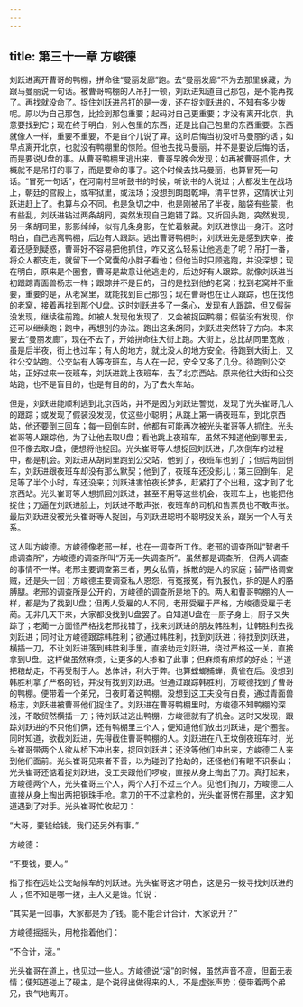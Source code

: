 ```yaml
---
---
---
```

title: 第三十一章 方峻德
---




刘跃进离开曹哥的鸭棚，拼命往“曼丽发廊”跑。去“曼丽发廊”不为去那里躲藏，为跟马曼丽说一句话。被曹哥鸭棚的人吊打一顿，刘跃进知道自己那包，是不能再找了。再找就没命了。捉住刘跃进吊打的是一拨，还在捉刘跃进的，不知有多少拨呢。原以为自己那包，比捡到那包重要；起码对自己更重要；才没有离开北京，执意要找到它；现在终于明白，别人包里的东西，还是比自己包里的东西重要。东西就像人一样，重要不重要，不是自个儿说了算。这时后悔当初没听马曼丽的话；如早点离开北京，也就没有鸭棚里的惊险。但他去找马曼丽，并不是要说后悔的话，而是要说U盘的事。从曹哥鸭棚里逃出来，曹哥早晚会发现；如再被曹哥抓住，大概就不是吊打的事了，而是要命的事了。这个时候去找马曼丽，也算冒死一句话。“冒死一句话”，在河南村里听鼓书的时候，听说书的人说过；大都发生在战场上，朝廷的宫殿上，或牢狱里，或法场；没想到朗朗乾坤，清平世界，这情状让刘跃进赶上了。也算与众不同。也是急切之中，也是刚被吊了半夜，脑袋有些蒙，也有些乱，刘跃进钻过两条胡同，突然发现自己跑错了路。又折回头跑，突然发现，另一条胡同里，影影绰绰，似有几条身影，在忙着躲藏。刘跃进惊出一身汗。这时明白，自己逃离鸭棚，后边有人跟踪。逃出曹哥鸭棚时，刘跃进先是感到庆幸，接着还感到疑惑，曹哥好不容易把他抓住，咋又这么轻易让他逃走了呢？吊打一番，将众人都支走，就留下一个窝囊的小胖子看他；但他当时只顾逃跑，并没深想；现在明白，原来是个圈套，曹哥是故意让他逃走的，后边好有人跟踪。就像刘跃进当初跟踪青面兽杨志一样；跟踪并不是目的，目的是找到他的老窝；找到老窝并不重要，重要的是，从老窝里，就能找到自己那包；现在曹哥也在让人跟踪，也在找他的老窝，接着再找到那个U盘。这时刘跃进多了一条心，发现有人跟踪，但又假装没发现，继续往前跑。如被人发现他发现了，又会被捉回鸭棚；假装没有发现，你还可以继续跑；跑中，再想别的办法。跑出这条胡同，刘跃进突然转了方向。本来要去“曼丽发廊”，现在不去了，开始拼命往大街上跑。大街上，总比胡同里宽敞；虽是后半夜，街上也过车；有人的地方，就比没人的地方安全。待跑到大街上，又往公交站跑。公交站有人等夜班车，与人在一起，安全又多了几分。待跑到公交站，正好过来一夜班车，刘跃进跳上夜班车，去了北京西站。原来他往大街和公交站跑，也不是盲目的，也是有目的的，为了去火车站。

但是，刘跃进能顺利逃到北京西站，并不是因为刘跃进警觉，发现了光头崔哥几人的跟踪；或发现了假装没发现，仗这些小聪明；从跳上第一辆夜班车，到北京西站，他还要倒三回车；每一回倒车时，他都有可能再次被光头崔哥等人抓住。光头崔哥等人跟踪他，为了让他去取U盘；看他跳上夜班车，虽然不知道他到哪里去，但不像去取U盘，便想将他捉回。光头崔哥等人想捉回刘跃进，几次倒车的过程中，都是机会。刘跃进从胡同里跑到公交站，他到了，夜班车也到了；但后两回倒车，刘跃进跟夜班车却没有那么默契；他到了，夜班车还没影儿；第三回倒车，足足等了半个小时，车还没来；刘跃进害怕夜长梦多，赶紧打了个出租，这才到了北京西站。光头崔哥等人想抓回刘跃进，甚至不用等这些机会，夜班车上，也能把他捉住；刀逼在刘跃进脸上，刘跃进不敢声张，夜班车的司机和售票员也不敢声张。最后刘跃进没被光头崔哥等人捉回，与刘跃进聪明不聪明没关系，跟另一个人有关系。

这人叫方峻德。方峻德像老邢一样，也在一调查所工作。老邢的调查所叫“智者千虑调查所”，方峻德的调查所叫“万无一失调查所”。虽然都是调查所，但两人调查的事情不一样。老邢主要调查第三者，男女私情，拆散的是人的家庭；替严格调查贼，还是头一回；方峻德主要调查私人恩怨，有冤报冤，有仇报仇，拆的是人的胳膊腿。老邢的调查所是公开的，方峻德的调查所是地下的。两人和曹哥鸭棚的人一样，都是为了找到U盘；但两人受雇的人不同，老邢受雇于严格，方峻德受雇于老蔺。无非几天下来，大家都没找到U盘罢了。自知道U盘在一厨子身上，厨子又失踪了；老蔺一方面怪严格找老邢找错了，找来刘跃进的朋友韩胜利，让韩胜利去找刘跃进；同时让方峻德跟踪韩胜利；欲通过韩胜利，找到刘跃进；待找到刘跃进，横插一刀，不让刘跃进落到韩胜利手里，直接劫走刘跃进，绕过严格这一关，直接拿到U盘。这样做虽然麻烦，让更多的人掺和了此事；但麻烦有麻烦的好处；半道把粮劫走，不再受制于人。总体讲，利大于弊。也算螳螂捕蝉，黄雀在后。没想到韩胜利拿了严格的钱，并没有找到刘跃进。但通过跟踪韩胜利，方峻德找到了曹哥的鸭棚。便带着一个弟兄，日夜盯着这鸭棚。没想到这工夫没有白费，通过青面兽杨志，刘跃进被曹哥他们捉住了。刘跃进在曹哥鸭棚里时，方峻德不知鸭棚的深浅，不敢贸然横插一刀；待刘跃进逃出鸭棚，方峻德就有了机会。这时又发现，跟踪刘跃进的不只他们俩，还有鸭棚里三个人；便知道他们放出刘跃进，是个圈套。同时知道，欲截刘跃进，先得截住曹哥鸭棚的人。刘跃进在八王坟倒夜班车时，光头崔哥带两个人欲从桥下冲出来，捉回刘跃进；还没等他们冲出来，方峻德二人来到他们面前。光头崔哥见来者不善，以为碰到了抢劫的，还怪他们有眼不识泰山；光头崔哥还惦着捉刘跃进，没工夫跟他们啰唆，直接从身上掏出了刀。真打起来，方峻德两个人，光头崔哥三个人，两个人打不过三个人。见他们掏刀，方峻德二人直接从身上掏出两把钢珠手枪。拿刀的干不过拿枪的，光头崔哥愣在那里，这才知道遇到了对手。光头崔哥忙收起刀：

“大哥，要钱给钱，我们还另外有事。”

方峻德：

“不要钱，要人。”

指了指在远处公交站候车的刘跃进。光头崔哥这才明白，这是另一拨寻找刘跃进的人；但不知是哪一拨，主人又是谁。忙说：

“其实是一回事，大家都是为了钱。能不能合计合计，大家说开？”

方峻德摇摇头，用枪指着他们：

“不合计，滚。”

光头崔哥在道上，也见过一些人。方峻德说“滚”的时候，虽然声音不高，但面无表情；便知道碰上了硬主，是个说得出做得来的人，不是虚张声势；便带着两个弟兄，丧气地离开。